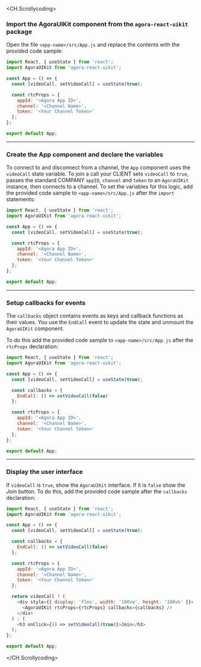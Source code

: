 <PlatformWrapper platform="web">

<CH.Scrollycoding>

### Import the AgoraUIKit component from the `agora-react-uikit` package

Open the file `<app-name>/src/App.js` and replace the contents with the provided code sample:

```js app.js focus=1:2
import React, { useState } from 'react';
import AgoraUIKit from 'agora-react-uikit';

const App = () => {
  const [videoCall, setVideoCall] = useState(true);

  const rtcProps = {
    appId: '<Agora App ID>',
    channel: '<Channel Name>',
    token: '<Your Channel Token>'
  };
};

export default App;
```

---

### Create the App component and declare the variables

To connect to and disconnect from a channel, the `App` component uses the `videoCall` state variable. To join a call your CLIENT sets `videoCall` to `true`, passes the standard COMPANY `appID`, `channel` and `token` to an `AgoraUIKit` instance, then connects to a channel. To set the variables for this logic, add the provided code sample to `<app-name>/src/App.js` after the `import` statements:

```js app.js focus=4:14
import React, { useState } from 'react';
import AgoraUIKit from 'agora-react-uikit';

const App = () => {
  const [videoCall, setVideoCall] = useState(true);

  const rtcProps = {
    appId: '<Agora App ID>',
    channel: '<Channel Name>',
    token: '<Your Channel Token>'
  };
};

export default App;
```

---

### Setup callbacks for <Vg k="UIK" />  events

The `callbacks` object contains <Vg k="ENGINE" />  events as keys and callback functions as their values. You use the `EndCall` event to update the state and unmount the `AgoraUIKit` component.

To do this add the provided code sample to `<app-name>/src/App.js` after the `rtcProps` declaration:

```js app.js focus=7:9
import React, { useState } from 'react';
import AgoraUIKit from 'agora-react-uikit';

const App = () => {
  const [videoCall, setVideoCall] = useState(true);

  const callbacks = {
    EndCall: () => setVideoCall(false)
  };

  const rtcProps = {
    appId: '<Agora App ID>',
    channel: '<Channel Name>',
    token: '<Your Channel Token>'
  };
};

export default App;
```

---

### Display the user interface

If `videoCall` is `true`, show the `AgoraUIKit` interface. If it is `false` show the _Join_ button. To do this, add the provided code sample after the `callbacks` declaration:

```js app.js focus=17:23
import React, { useState } from 'react';
import AgoraUIKit from 'agora-react-uikit';

const App = () => {
  const [videoCall, setVideoCall] = useState(true);

  const callbacks = {
    EndCall: () => setVideoCall(false)
  };

  const rtcProps = {
    appId: '<Agora App ID>',
    channel: '<Channel Name>',
    token: '<Your Channel Token>'
  };

  return videoCall ? (
    <div style={{ display: 'flex', width: '100vw', height: '100vh' }}>
      <AgoraUIKit rtcProps={rtcProps} callbacks={callbacks} />
    </div>
  ) : (
    <h3 onClick={() => setVideoCall(true)}>Join</h3>
  );
};

export default App;
```

</CH.Scrollycoding>

</PlatformWrapper>
